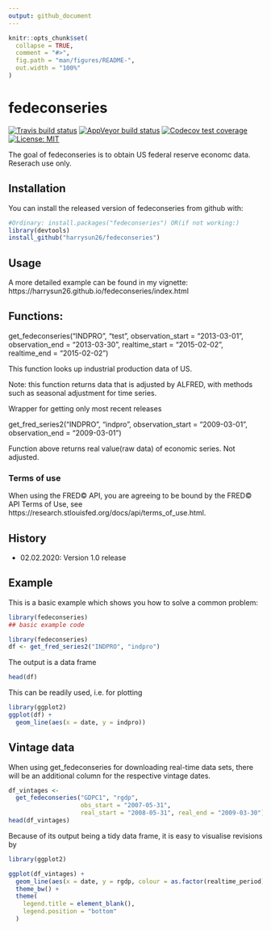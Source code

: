 ```yaml
---
output: github_document
---
```


<!-- README.md is generated from README.Rmd. Please edit that file -->

```r
knitr::opts_chunk$set(
  collapse = TRUE,
  comment = "#>",
  fig.path = "man/figures/README-",
  out.width = "100%"
)
```

# fedeconseries

<!-- badges: start -->
[![Travis build status](https://travis-ci.org/harrysun26/fedeconseries.svg?branch=master)](https://travis-ci.org/harrysun26/fedeconseries)
[![AppVeyor build status](https://ci.appveyor.com/api/projects/status/github/harrysun26/fedeconseries?branch=master&svg=true)](https://ci.appveyor.com/project/harrysun26/fedeconseries)
[![Codecov test coverage](https://codecov.io/gh/harrysun26/fedeconseries/branch/master/graph/badge.svg)](https://codecov.io/gh/harrysun26/fedeconseries?branch=master)
[![License: MIT](https://img.shields.io/badge/License-MIT-yellow.svg)](https://opensource.org/licenses/MIT)
<!-- badges: end -->

The goal of fedeconseries is to obtain US federal reserve economc data.  Reserach use only.

## Installation

You can install the released version of fedeconseries from github with:

```r
#Ordinary: install.packages("fedeconseries") OR(if not working:)
library(devtools)
install_github("harrysun26/fedeconseries")
```

## Usage
A more detailed example can be found in my vignette: https://harrysun26.github.io/fedeconseries/index.html


## Functions:

get_fedeconseries("INDPRO", "test",
                  observation_start = "2013-03-01", observation_end = "2013-03-30",
                  realtime_start = "2015-02-02", realtime_end = "2015-02-02")
                  
This function looks up industrial production data of US. 
                 
Note: this function returns data that is adjusted by ALFRED, with methods such as seasonal adjustment for time series. 
                 
Wrapper for getting only most recent releases 

get_fred_series2("INDPRO", "indpro", observation_start = "2009-03-01", observation_end = "2009-03-01")

Function above returns real value(raw data) of economic series.  Not adjusted.

### Terms of use

When using the FRED&copy; API, you are agreeing to be bound by the FRED&copy; API Terms of Use, see https://research.stlouisfed.org/docs/api/terms_of_use.html.

## History
- 02.02.2020: Version 1.0 release

## Example

This is a basic example which shows you how to solve a common problem:

```r
library(fedeconseries)
## basic example code
```


```r
library(fedeconseries)
df <- get_fred_series2("INDPRO", "indpro")
```

The output is a data frame

```r
head(df)
```

This can be readily used, i.e. for plotting

```r
library(ggplot2)
ggplot(df) +
  geom_line(aes(x = date, y = indpro))
```

## Vintage data

When using get_fedeconseries for downloading real-time data sets, there will be an additional column for the respective vintage dates.

```r
df_vintages <-
  get_fedeconseries("GDPC1", "rgdp",
                    obs_start = "2007-05-31",
                    real_start = "2008-05-31", real_end = "2009-03-30")
head(df_vintages)
```

Because of its output being a tidy data frame, it is easy to visualise revisions by

```r
library(ggplot2)

ggplot(df_vintages) +
  geom_line(aes(x = date, y = rgdp, colour = as.factor(realtime_period))) +
  theme_bw() +
  theme(
    legend.title = element_blank(),
    legend.position = "bottom"
  )
```
